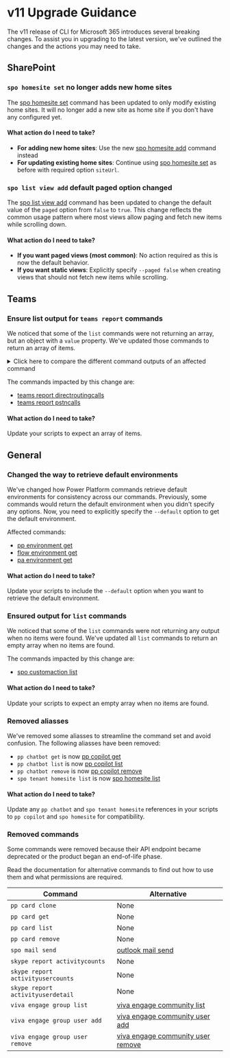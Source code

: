 
# v11 Upgrade Guidance

The v11 release of CLI for Microsoft 365 introduces several breaking changes. To assist you in upgrading to the latest version, we've outlined the changes and the actions you may need to take.

## SharePoint

### `spo homesite set` no longer adds new home sites

The [spo homesite set](./cmd/spo/homesite/homesite-set.mdx) command has been updated to only modify existing home sites. It will no longer add a new site as home site if you don't have any configured yet.

#### What action do I need to take?

- **For adding new home sites**: Use the new [spo homesite add](./cmd/spo/homesite/homesite-add.mdx) command instead
- **For updating existing home sites**: Continue using [spo homesite set](./cmd/spo/homesite/homesite-set.mdx) as before with required option `siteUrl`.

### `spo list view add` default paged option changed

The [spo list view add](./cmd/spo/list/list-view-add.mdx) command has been updated to change the default value of the `paged` option from `false` to `true`. This change reflects the common usage pattern where most views allow paging and fetch new items while scrolling down.

#### What action do I need to take?

- **If you want paged views (most common)**: No action required as this is now the default behavior.
- **If you want static views**: Explicitly specify `--paged false` when creating views that should not fetch new items while scrolling.

## Teams

### Ensure list output for `teams report` commands

We noticed that some of the `list` commands were not returning an array, but an object with a `value` property. We've updated those commands to return an array of items.

<details>
  <summary>Click here to compare the different command outputs of an affected command</summary>

<Tabs>
  <TabItem value="v10 output">

  ```json
  {
    "@odata.count": 1,
    "value": [
      {
        "id": "9e8bba57-dc14-533a-a7dd-f0da6575eed1",
        "correlationId": "c98e1515-a937-4b81-b8a8-3992afde64e0",
        "userId": "db03c14b-06eb-4189-939b-7cbf3a20ba27",
        "userPrincipalName": "richard.malk@contoso.com",
        "userDisplayName": "Richard Malk",
        "startDateTime": "2019-11-01T00:00:25.105Z",
        "inviteDateTime": "2019-11-01T00:00:21.949Z",
        "failureDateTime": "0001-01-01T00:00:00Z",
        "endDateTime": "2019-11-01T00:00:30.105Z",
        "duration": 5,
        "callType": "ByotIn",
        "successfulCall": true,
        "callerNumber": "+12345678***",
        "calleeNumber": "+01234567***",
        "mediaPathLocation": "USWE",
        "signalingLocation": "EUNO",
        "finalSipCode": 0,
        "callEndSubReason": 540000,
        "finalSipCodePhrase": "BYE",
        "trunkFullyQualifiedDomainName": "tll-audiocodes01.adatum.biz",
        "mediaBypassEnabled": false
      }
    ]
  }
  ```

  </TabItem>
  <TabItem value="v11 output">

  ```json
  [
    {
      "id": "9e8bba57-dc14-533a-a7dd-f0da6575eed1",
      "correlationId": "c98e1515-a937-4b81-b8a8-3992afde64e0",
      "userId": "db03c14b-06eb-4189-939b-7cbf3a20ba27",
      "userPrincipalName": "richard.malk@contoso.com",
      "userDisplayName": "Richard Malk",
      "startDateTime": "2019-11-01T00:00:25.105Z",
      "inviteDateTime": "2019-11-01T00:00:21.949Z",
      "failureDateTime": "0001-01-01T00:00:00Z",
      "endDateTime": "2019-11-01T00:00:30.105Z",
      "duration": 5,
      "callType": "ByotIn",
      "successfulCall": true,
      "callerNumber": "+12345678***",
      "calleeNumber": "+01234567***",
      "mediaPathLocation": "USWE",
      "signalingLocation": "EUNO",
      "finalSipCode": 0,
      "callEndSubReason": 540000,
      "finalSipCodePhrase": "BYE",
      "trunkFullyQualifiedDomainName": "tll-audiocodes01.adatum.biz",
      "mediaBypassEnabled": false
    }
  ]
  ```

  </TabItem>
</Tabs>
</details>

The commands impacted by this change are:

- [teams report directroutingcalls](./cmd/teams/report/report-directroutingcalls.mdx)
- [teams report pstncalls](./cmd/teams/report/report-pstncalls.mdx)

#### What action do I need to take?

Update your scripts to expect an array of items.


## General

### Changed the way to retrieve default environments

We've changed how Power Platform commands retrieve default environments for consistency across our commands. Previously, some commands would return the default environment when you didn't specify any options. Now, you need to explicitly specify the `--default` option to get the default environment.

Affected commands:

- [pp environment get](./cmd/pp/environment/environment-get.mdx)
- [flow environment get](./cmd/flow/environment/environment-get.mdx)
- [pa environment get](./cmd/pa/environment/environment-get.mdx)

#### What action do I need to take?

Update your scripts to include the `--default` option when you want to retrieve the default environment.

### Ensured output for `list` commands

We noticed that some of the `list` commands were not returning any output when no items were found. We've updated all `list` commands to return an empty array when no items are found.

The commands impacted by this change are:

- [spo customaction list](./cmd/spo/customaction/customaction-list.mdx)

#### What action do I need to take?

Update your scripts to expect an empty array when no items are found.

### Removed aliasses

We've removed some aliasses to streamline the command set and avoid confusion. The following aliasses have been removed:

- `pp chatbot get` is now [pp copilot get](./cmd/pp/copilot/copilot-get.mdx)
- `pp chatbot list` is now [pp copilot list](./cmd/pp/copilot/copilot-list.mdx)
- `pp chatbot remove` is now [pp copilot remove](./cmd/pp/copilot/copilot-remove.mdx)
- `spo tenant homesite list` is now [spo homesite list](./cmd/spo/homesite/homesite-list.mdx)

#### What action do I need to take?

Update any `pp chatbot` and `spo tenant homesite` references in your scripts to `pp copilot` and `spo homesite` for compatibility.

### Removed commands

Some commands were removed because their API endpoint became deprecated or the product began an end-of-life phase.

Read the documentation for alternative commands to find out how to use them and what permissions are required.

Command | Alternative
--- | ---
`pp card clone` | None
`pp card get` | None
`pp card list` | None
`pp card remove` | None
`spo mail send` | [outlook mail send](./cmd/outlook/mail/mail-send.mdx)
`skype report activitycounts` | None
`skype report activityusercounts` | None
`skype report activityuserdetail` | None
`viva engage group list` | [viva engage community list](./cmd/viva/engage/engage-community-list.mdx)
`viva engage group user add` | [viva engage community user add](./cmd/viva/engage/engage-community-user-add.mdx)
`viva engage group user remove` | [viva engage community user remove](./cmd/viva/engage/engage-community-user-remove.mdx)
